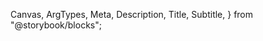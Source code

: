   Canvas,
  ArgTypes,
  Meta,
  Description,
  Title,
  Subtitle,
} from "@storybook/blocks";

<Meta of={AccordionStories} title="Docs" />

<Title of={AccordionStories} />
<Subtitle of={AccordionStories} />
<ComponentDetails />

<Description of={AccordionStories} />

## Density options

Accordion has three density options and requires that you specify one of the density types: compact, regular, or spacious.

### Regular

<Canvas of={AccordionStories.Default} />

### Compact

<Canvas of={AccordionStories.Compact} />

### Spacious

<Canvas of={AccordionStories.Spacious} />

## Properties

<ArgTypes />
